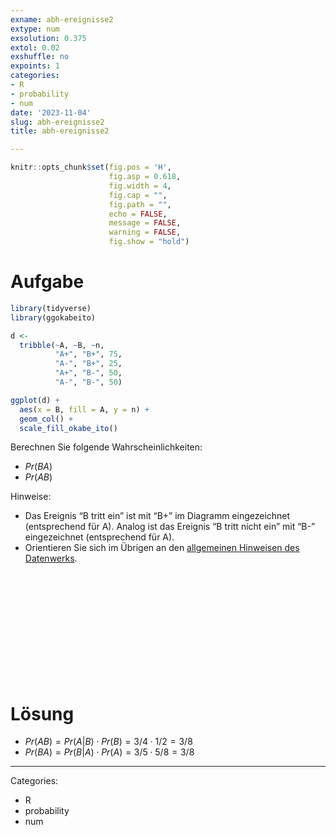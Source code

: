 ```yaml
---
exname: abh-ereignisse2
extype: num
exsolution: 0.375
extol: 0.02
exshuffle: no
expoints: 1
categories:
- R
- probability
- num
date: '2023-11-04'
slug: abh-ereignisse2
title: abh-ereignisse2

---
```




```r
knitr::opts_chunk$set(fig.pos = 'H',
                      fig.asp = 0.618,
                      fig.width = 4,
                      fig.cap = "", 
                      fig.path = "",
                      echo = FALSE,
                      message = FALSE,
                      warning = FALSE,
                      fig.show = "hold")
```







# Aufgabe

```r
library(tidyverse)
library(ggokabeito)

d <-
  tribble(~A, ~B, ~n,
          "A+", "B+", 75,
          "A-", "B+", 25,
          "A+", "B-", 50,
          "A-", "B-", 50)

ggplot(d) +
  aes(x = B, fill = A, y = n) +
  geom_col() +
  scale_fill_okabe_ito()
```


Berechnen Sie folgende Wahrscheinlichkeiten:


- $Pr(BA)$
- $Pr(AB)$

Hinweise:

- Das Ereignis "B tritt ein" ist mit "B+" im Diagramm eingezeichnet (entsprechend für A). Analog ist das Ereignis "B tritt nicht ein" mit "B-" eingezeichnet (entsprechend für A).
- Orientieren Sie sich im Übrigen an den [allgemeinen Hinweisen des Datenwerks](https://datenwerk.netlify.app/hinweise).




</br>
</br>
</br>
</br>
</br>
</br>
</br>
</br>
</br>
</br>

# Lösung


- $Pr(AB) = Pr(A|B) \cdot Pr(B) = 3/4 \cdot 1/2 = 3/8$
- $Pr(BA) = Pr(B|A) \cdot Pr(A) = 3/5 \cdot 5/8 = 3/8$









---

Categories: 

- R
- probability
- num

